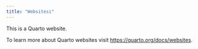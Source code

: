 ```yaml
---
title: "Websitesi"
---
```


This is a Quarto website.

To learn more about Quarto websites visit <https://quarto.org/docs/websites>.
